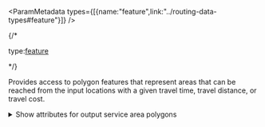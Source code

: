 
<ParamMetadata types={[{name:"feature",link:"../routing-data-types#feature"}]} />

{/* <p class="space-x-2"><span><span class="font-sm text-color-3">type:</span><a class="font-sm text-color-3" href="../routing-data-types#feature">feature</a></span></p> */}

Provides access to polygon features that represent areas that can be reached from the input locations with a given travel time, travel distance, or travel cost.

<details>
 <summary><span class="font-sm text-color-link">Show attributes for output service area polygons</span></summary>

-   <p class="space-x-2"><span class="font-bold">ObjectID</span><span class="font-sm text-color-3">integer</span></p>

    The system-managed ID field.

-  <p class="space-x-2"><span class="font-bold">FacilityID</span><span class="font-sm text-color-3">integer</span><span class="font-bold text-[#00619b]">nullable</span></p>

    The unique identifier of the associated facility.

    If you specify `preserveObjectID=false`, the value for this field will be a system-generated ID. If `preserveObjectID=True`, the value for this field will be the ObjectID of your associated input.

    Multiple facilities can be associated with one service area when `mergeSimilarPolygonRanges` is set to `true`. `FacilityID` field values are set to null when service areas are merged. 
    
-   <p class="space-x-2"><span class="font-bold">Name</span><span class="font-sm text-color-3">string (length: 500)</span><span class="font-bold text-[#00619b]">nullable</span></p>

    The name of the service area. It is based on the name of the associated facility and the cutoffs; for example, `Store1: 0.0 – 5.0` represents a service area that covers all traversable streets within five minutes of a facility named `Store1` .

    The break values are returned without the name of the facility, for example, `0.0 – 5.0`, when `mergeSimilarPolygonRanges` is set to `true` .

-   <p class="space-x-2"><span class="font-bold">FromBreak</span><span class="font-sm text-color-3">number (non-negative)</span></p>

    The lower bound of the service area's impedance cutoff range. The unit for this field is based on the unit of the impedance attribute set for the analysis.

    If the impedance attribute is time-based, the value is in the units specified by the `timeUnits` property. If the impedance attribute is distance-based, the value is in the units specified by the `distanceUnits` property. The value is in unknown units if the impedance attribute is neither time-based nor distance-based.

-   <p class="space-x-2"><span class="font-bold">ToBreak</span><span class="font-sm text-color-3">number (non-negative)</span></p>

    The upper bound of the service area's impedance cutoff range. The value is in the same units as the `FromBreak` field values.


</details>

